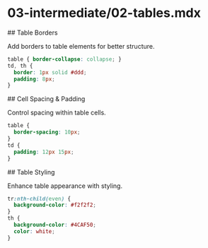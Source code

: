 # 03-intermediate/02-tables.mdx

<section id="table-borders">
## Table Borders

Add borders to table elements for better structure.

```css
table { border-collapse: collapse; }
td, th {
  border: 1px solid #ddd;
  padding: 8px;
}
```
</section>

<section id="table-spacing">
## Cell Spacing & Padding

Control spacing within table cells.

```css
table {
  border-spacing: 10px;
}
td {
  padding: 12px 15px;
}
```
</section>

<section id="table-styling">
## Table Styling

Enhance table appearance with styling.

```css
tr:nth-child(even) {
  background-color: #f2f2f2;
}
th {
  background-color: #4CAF50;
  color: white;
}
```
</section>